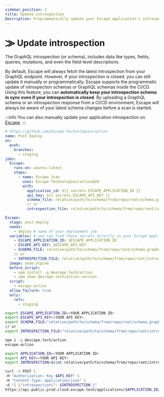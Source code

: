 ```yaml
---
sidebar_position: 2
title: Update introspection
Description: Programmatically update your Escape application's introspection
---
```



# ⨠ Update introspection

The GraphQL introspection (or schema), includes data like types, fields, queries, mutations, and even the field-level descriptions.

By default, Escape will always fetch the latest introspection from your GraphQL endpoint. However, if your introspection is closed, you can still update it manually or programmatically.
Escape supports the programmatic update of introspection schemas or GraphQL schemas inside the CI/CD. Using this feature, you can **automatically keep your introspection schema in sync even if your introspection is closed**. By uploading a GraphQL schema or an introspection response from a CI/CD environment, Escape will always be aware of your latest schema changes before a scan is started.

:::info
You can also manually update your application introspection on [Escape](https://app.escape.tech).
:::


<Tabs>
  <TabItem value="github" label="GitHub Action" default>

```yaml
# https://github.com/Escape-Technologies/action
name: Post Deploy
on:
  push:
    branches:
      - staging
jobs:
  Escape:
    runs-on: ubuntu-latest
    steps:
      - name: Escape Scan
        uses: Escape-Technologies/action@v0
        with:
          application_id: ${{ secrets.ESCAPE_APPLICATION_ID }}
          api_key: ${{ secrets.ESCAPE_API_KEY }}
          schema_file: relative/path/to/schema/from/repo/root/schema.graphql
          // or
          introspection_file: relative/path/to/schema/from/repo/root/introspection.json
```

  </TabItem>
  <TabItem value="gitlab" label="Gitlab CI">

```yaml
Escape:
  stage: post-deploy
  needs:
    - deploy # name of your deployment job
  variables: # you can find those secrets directly in your Escape Application Settings
    - ESCAPE_APPLICATION_ID: $ESCAPE_APPLICATION_ID
    - ESCAPE_API_KEY: $ESCAPE_API_KEY
    - SCHEMA_FILE: relative/path/to/schema/from/repo/root/schema.graphql
    // or
    - INTROSPECTION_FILE: relative/path/to/schema/from/repo/root/introspection.json
  image: node:alpine
  before_script:
    - npm install -g @escape.tech/action
    - npm show @escape.tech/action version
  script:
    - escape-action
  allow_failure: true
  only:
    refs:
      - staging
```

  </TabItem>

  <TabItem value="cli" label="CLI">

```bash
export ESCAPE_APPLICATION_ID=<YOUR APPLICATION ID>
export ESCAPE_API_KEY=<YOUR API KEY>
export SCHEMA_FILE="relative/path/to/schema/from/repo/root/schema.graphql"
// or
export INTROSPECTION_FILE="relative/path/to/schema/from/repo/root/introspection.json"

npm i -g @escape.tech/action
escape-action
```

  </TabItem>
  <TabItem value="api" label="API">

```bash
export APPLICATION_ID=<YOUR APPLICATION ID>
export API_KEY=<YOUR API KEY>
export INTROSPECTION=$(cat relative/path/to/schema/from/repo/root/introspection.json)

curl -X POST \
-H "Authorization: Key $API_KEY" \
-H "Content-Type: application/json" \
-d "{ \"introspection\": $INTROSPECTION }"
https://api-public.prod.cloud.escape.tech/applications/$APPLICATION_ID/start-scan
```

  </TabItem>
</Tabs>
